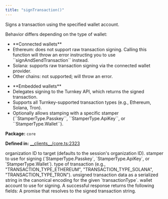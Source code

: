 ```yaml
---
title: "signTransaction()"
---
```



<H3Bordered text="Overview" />

Signs a transaction using the specified wallet account.

Behavior differs depending on the type of wallet:

<ul>
  <li>**Connected wallets**</li>
  <li>Ethereum: does not support raw transaction signing. Calling this function will throw an error instructing you to use ``signAndSendTransaction`` instead.</li>
  <li>Solana: supports raw transaction signing via the connected wallet provider.</li>
  <li>Other chains: not supported; will throw an error.</li>
</ul>

<ul>
  <li>**Embedded wallets**</li>
  <li>Delegates signing to the Turnkey API, which returns the signed transaction.</li>
  <li>Supports all Turnkey-supported transaction types (e.g., Ethereum, Solana, Tron).</li>
  <li>Optionally allows stamping with a specific stamper (``StamperType.Passkey``, ``StamperType.ApiKey``, or ``StamperType.Wallet``).</li>
</ul>

<p><strong>Package:</strong> <code>core</code></p>

<p><strong>Defined in:</strong> <a href="https://github.com/tkhq/sdk/blob/main/packages/core/src/__clients__/core.ts#L2323">__clients__/core.ts:2323</a></p>

<H3Bordered text="Parameters" />

<ParamField body="params" type='SignTransactionParams' required={true} >
  <Expandable title="params details">
    <NestedParam parentKey="params" childKey="organizationId" type='string' required={false}>
organization ID to target (defaults to the session's organization ID).
</NestedParam>
    <NestedParam parentKey="params" childKey="stampWith" type='StamperType' required={false}>
stamper to use for signing (`StamperType.Passkey`, `StamperType.ApiKey`, or `StamperType.Wallet`).
</NestedParam>
    <NestedParam parentKey="params" childKey="transactionType" type='v1TransactionType' required={true}>
type of transaction (e.g., "TRANSACTION_TYPE_ETHEREUM", "TRANSACTION_TYPE_SOLANA", "TRANSACTION_TYPE_TRON").
</NestedParam>
    <NestedParam parentKey="params" childKey="unsignedTransaction" type='string' required={true}>
unsigned transaction data as a serialized
  string in the canonical encoding for the given `transactionType`.
</NestedParam>
    <NestedParam parentKey="params" childKey="walletAccount" type='WalletAccount' required={true}>
wallet account to use for signing.
</NestedParam>
  </Expandable>
</ParamField>

<H3Bordered text="Response" />
A successful response returns the following fields:

<ResponseField name="returns" type="string" required={true} >
  A promise that resolves to the signed transaction string.
</ResponseField>
